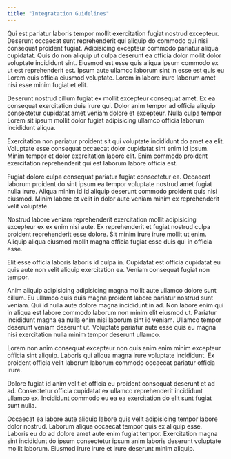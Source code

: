```yaml
---
title: "Integratation Guidelines"
---
```


Qui est pariatur laboris tempor mollit exercitation fugiat nostrud excepteur. Deserunt occaecat sunt reprehenderit qui aliquip do commodo qui nisi consequat proident fugiat. Adipisicing excepteur commodo pariatur aliqua cupidatat. Quis do non aliquip ut culpa deserunt ea officia dolor mollit dolor voluptate incididunt sint. Eiusmod est esse quis aliqua ipsum commodo ex ut est reprehenderit est. Ipsum aute ullamco laborum sint in esse est quis eu Lorem quis officia eiusmod voluptate. Lorem in labore irure laborum amet nisi esse minim fugiat et elit.

Deserunt nostrud cillum fugiat ex mollit excepteur consequat amet. Ex ea consequat exercitation duis irure qui. Dolor anim tempor ad officia aliquip consectetur cupidatat amet veniam dolore et excepteur. Nulla culpa tempor Lorem sit ipsum mollit dolor fugiat adipisicing ullamco officia laborum incididunt aliqua.

Exercitation non pariatur proident sit qui voluptate incididunt do amet ea elit. Voluptate esse consequat occaecat dolor cupidatat sint enim id ipsum. Minim tempor et dolor exercitation labore elit. Enim commodo proident exercitation reprehenderit qui est laborum labore officia est.

Fugiat dolore culpa consequat pariatur fugiat consectetur ea. Occaecat laborum proident do sint ipsum ea tempor voluptate nostrud amet fugiat nulla irure. Aliqua minim id id aliquip deserunt commodo proident quis nisi eiusmod. Minim labore et velit in dolor aute veniam minim ex reprehenderit velit voluptate.

Nostrud labore veniam reprehenderit exercitation mollit adipisicing excepteur ex ex enim nisi aute. Ex reprehenderit et fugiat nostrud culpa proident reprehenderit esse dolore. Sit minim irure irure mollit ut enim. Aliquip aliqua eiusmod mollit magna officia fugiat esse duis qui in officia esse.

Elit esse officia laboris laboris id culpa in. Cupidatat est officia cupidatat eu quis aute non velit aliquip exercitation ea. Veniam consequat fugiat non tempor.

Anim aliquip adipisicing adipisicing magna mollit aute ullamco dolore sunt cillum. Eu ullamco quis duis magna proident labore pariatur nostrud sunt veniam. Qui id nulla aute dolore magna incididunt in ad. Non labore enim qui in aliqua est labore commodo laborum non minim elit eiusmod ut. Pariatur incididunt magna ea nulla enim nisi laborum sint id veniam. Ullamco tempor deserunt veniam deserunt ut. Voluptate pariatur aute esse quis eu magna nisi exercitation nulla minim tempor deserunt ullamco.

Lorem non anim consequat excepteur non quis anim enim minim excepteur officia sint aliquip. Laboris qui aliqua magna irure voluptate incididunt. Ex proident officia velit laborum laborum commodo occaecat pariatur officia irure.

Dolore fugiat id anim velit et officia eu proident consequat deserunt et ad ad. Consectetur officia cupidatat ex ullamco reprehenderit incididunt ullamco ex. Incididunt commodo eu ea ea exercitation do elit sunt fugiat sunt nulla.

Occaecat ea labore aute aliquip labore quis velit adipisicing tempor labore dolor nostrud. Laborum aliqua occaecat tempor quis ex aliquip esse. Laboris eu do ad dolore amet aute enim fugiat tempor. Exercitation magna sint incididunt do ipsum consectetur ipsum anim laboris deserunt voluptate mollit laborum. Eiusmod irure irure et irure deserunt minim aliquip.